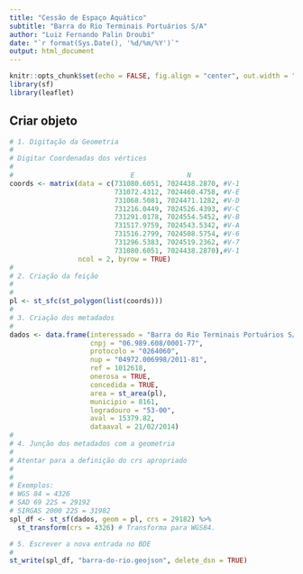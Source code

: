 ```yaml
---
title: "Cessão de Espaço Aquático"
subtitle: "Barra do Rio Terminais Portuários S/A"
author: "Luiz Fernando Palin Droubi"
date: "`r format(Sys.Date(), '%d/%m/%Y')`"
output: html_document
---
```


```r
knitr::opts_chunk$set(echo = FALSE, fig.align = "center", out.width = "100%")
library(sf)
library(leaflet)
```

## Criar objeto

```r
# 1. Digitação da Geometria
#  
# Digitar Coordenadas dos vértices
#
#                             E             N
coords <- matrix(data = c(731080.6051, 7024438.2870, #V-1
                          731072.4312, 7024460.4758, #V-E
                          731068.5081, 7024471.1282, #V-D
                          731216.0449, 7024526.4393, #V-C
                          731291.0178, 7024554.5452, #V-B
                          731517.9759, 7024543.5342, #V-A
                          731516.2799, 7024508.5754, #V-6
                          731296.5383, 7024519.2362, #V-7
                          731080.6051, 7024438.2870),#V-1
                 ncol = 2, byrow = TRUE)
#
# 2. Criação da feição  
#
#
pl <- st_sfc(st_polygon(list(coords))) 
#
# 3. Criação dos metadados  
#
dados <- data.frame(interessado = "Barra do Rio Terminais Portuários S/A",
                    cnpj = "06.989.608/0001-77",
                    protocolo = "0264060",
                    nup = "04972.006998/2011-81",
                    ref = 1012618,
                    onerosa = TRUE,
                    concedida = TRUE,
                    area = st_area(pl),
                    municipio = 8161,
                    logradouro = "53-00",
                    aval = 15379.82,
                    dataaval = 21/02/2014)
#
# 4. Junção dos metadados com a geometria 
#
# Atentar para a definição do crs apropriado
# 
#
# Exemplos:
# WGS 84 = 4326
# SAD 69 22S = 29192
# SIRGAS 2000 22S = 31982
spl_df <- st_sf(dados, geom = pl, crs = 29182) %>%
  st_transform(crs = 4326) # Transforma para WGS84.
```


```r
# 5. Escrever a nova entrada no BDE
#
st_write(spl_df, "barra-do-rio.geojson", delete_dsn = TRUE)
```
